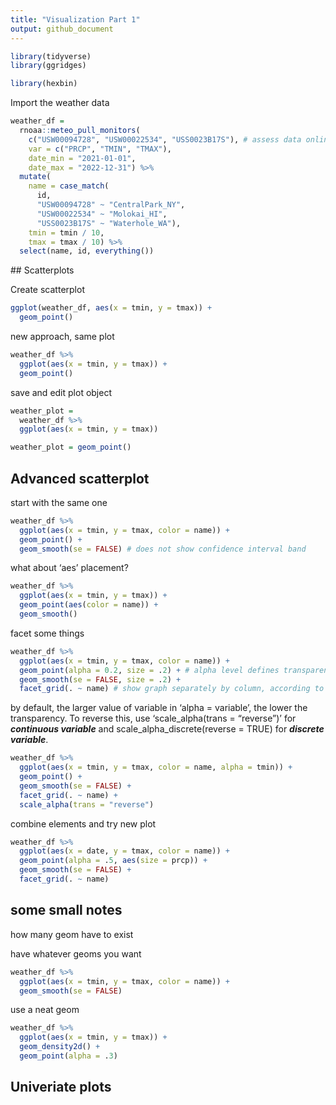```yaml
---
title: "Visualization Part 1"
output: github_document
---
```


```r
library(tidyverse)
library(ggridges)

library(hexbin)
```

Import the weather data

```r
weather_df = 
  rnoaa::meteo_pull_monitors(
    c("USW00094728", "USW00022534", "USS0023B17S"), # assess data online allowed by rnoaa package
    var = c("PRCP", "TMIN", "TMAX"), 
    date_min = "2021-01-01",
    date_max = "2022-12-31") %>%
  mutate(
    name = case_match(
      id, 
      "USW00094728" ~ "CentralPark_NY", 
      "USW00022534" ~ "Molokai_HI",
      "USS0023B17S" ~ "Waterhole_WA"),
    tmin = tmin / 10,
    tmax = tmax / 10) %>%
  select(name, id, everything())
```
 ## Scatterplots
 
 Create scatterplot
 
```r
ggplot(weather_df, aes(x = tmin, y = tmax)) + 
  geom_point()
```

new approach, same plot

```r
weather_df %>% 
  ggplot(aes(x = tmin, y = tmax)) + 
  geom_point()
```

save and edit plot object

```r
weather_plot = 
  weather_df %>% 
  ggplot(aes(x = tmin, y = tmax))

weather_plot = geom_point()
```


## Advanced scatterplot

start with the same one

```r
weather_df %>%
  ggplot(aes(x = tmin, y = tmax, color = name)) +
  geom_point() + 
  geom_smooth(se = FALSE) # does not show confidence interval band
```

what about 'aes' placement?

```r
weather_df %>%
  ggplot(aes(x = tmin, y = tmax)) +
  geom_point(aes(color = name)) +
  geom_smooth()
```

facet some things

```r
weather_df %>%
  ggplot(aes(x = tmin, y = tmax, color = name)) +
  geom_point(alpha = 0.2, size = .2) + # alpha level defines transparency
  geom_smooth(se = FALSE, size = .2) +
  facet_grid(. ~ name) # show graph separately by column, according to name of the place.
```


by default, the larger value of variable in 'alpha = variable', the lower the transparency. To reverse this, use 'scale_alpha(trans = "reverse")' for ***continuous variable*** and scale_alpha_discrete(reverse = TRUE) for ***discrete variable***.

```r
weather_df %>%
  ggplot(aes(x = tmin, y = tmax, color = name, alpha = tmin)) +
  geom_point() + 
  geom_smooth(se = FALSE) +
  facet_grid(. ~ name) +
  scale_alpha(trans = "reverse")
```


combine elements and try new plot

```r
weather_df %>%
  ggplot(aes(x = date, y = tmax, color = name)) +
  geom_point(alpha = .5, aes(size = prcp)) + 
  geom_smooth(se = FALSE) +
  facet_grid(. ~ name)
```


## some small notes

how many geom have to exist

have whatever geoms you want

```r
weather_df %>% 
  ggplot(aes(x = tmin, y = tmax, color = name)) +
  geom_smooth(se = FALSE)
```

use a neat geom

```r
weather_df %>% 
  ggplot(aes(x = tmin, y = tmax)) +
  geom_density2d() +
  geom_point(alpha = .3)
```


## Univeriate plots

